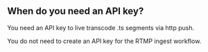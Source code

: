 
<DocsLayout>


## When do you need an API key?

You need an API key to live transcode .ts segments via http push.

You do not need to create an API key for the RTMP ingest workflow.

</DocsLayout>

